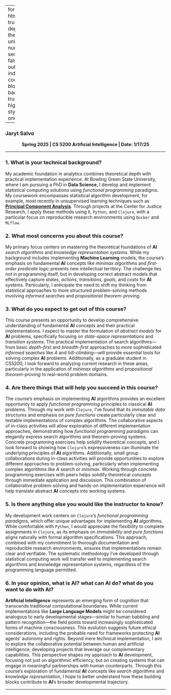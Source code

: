 
---
format:
  html: {toc: true, toc-depth: 3, theme: united, number-sections: false, output-file: index.html}
code-block-background: true
highlight-style: atom-one

---
<style></style><style>.printedClojure .sourceCode {
  background-color: transparent;
  border-style: none;
}
</style><style>.clay-limit-image-width .clay-image {max-width: 100%}
.clay-side-by-side .sourceCode {margin: 0}
.clay-side-by-side {margin: 1em 0}
</style>
<script src="index_files/md-default0.js" type="text/javascript"></script><script src="index_files/md-default1.js" type="text/javascript"></script>

            
### Jaryt Salvo
            
<p align="center">
**Spring 2025 | CS 5200 Artificial Intelligence | Date: 1/17/25**
</p>

*****

### 1. **What is your technical background?**

My academic foundation in analytics combines theoretical depth with practical implementation experience. At Bowling Green State University, where I am pursuing a PhD in **Data Science**, I develop and implement statistical computing solutions using *functional programming* paradigms. My coursework encompasses statistical algorithm development, for example, most recently in unsupervised learning techniques such as [**Principal Component Analysis**](https://adabwana.github.io/f24-cs7300-final-project/). Through projects at the Center for Justice Research, I apply these methods using `R`, `Python`, and `Clojure`, with a particular focus on reproducible research environments using `Docker` and `MLflow`.

### 2. **What most concerns you about this course?**

My primary focus centers on mastering the theoretical foundations of **AI** *search algorithms* and *knowledge representation systems*. While my background includes implementing **Machine Learning** models, the course's emphasis on fundamental **AI** concepts like *minimax algorithms* and *first-order predicate logic* presents new intellectual territory. The challenge lies not in programming itself, but in developing correct abstract models that effectively capture *states*, *actions*, *transitions*, *goals*, and *costs* for **AI** systems. Particularly, I anticipate the need to shift my thinking from statistical approaches to more structured problem-solving methods involving *informed searches* and *propositional theorem-proving*.

### 3. **What do you expect to get out of this course?**

This course presents an opportunity to develop comprehensive understanding of fundamental **AI** concepts and their practical implementations. I expect to master the formulation of *abstract models* for **AI** problems, specifically focusing on *state-space representations* and *transition systems*. The practical implementation of search algorithms—from basic *depth-first* and *breadth-first* approaches to more sophisticated *informed searches* like *A* and *hill-climbing*—will provide essential tools for solving complex **AI** problems. Additionally, as a graduate student in CS5200, I look forward to analyzing current research in these areas, particularly in the application of *minimax algorithms* and *propositional theorem-proving* to real-world problem domains.

### 4. **Are there things that will help you succeed in this course?**

The course's emphasis on implementing **AI** algorithms provides an excellent opportunity to apply *functional programming* principles to classical **AI** problems. Through my work with `Clojure`, I've found that its *immutable data structures* and emphasis on *pure functions* create particularly clear and testable implementations of complex algorithms. The collaborative aspects of in-class activities will allow exploration of different implementation approaches, demonstrating how *functional programming paradigms* can elegantly express search algorithms and theorem-proving systems. Concrete programming exercises help solidify theoretical concepts, and I look forward to showing how `Clojure`'s expressiveness can illuminate the underlying principles of **AI** algorithms. Additionally, small group collaborations during in-class activities will provide opportunities to explore different approaches to problem-solving, particularly when implementing complex algorithms like *A* search or *minimax*. Working through concrete programming exercises with peers helps solidify theoretical concepts through immediate application and discussion. This combination of collaborative problem-solving and hands-on implementation experience will help translate abstract **AI** concepts into working systems.

### 5. **Is there anything else you would like the instructor to know?**

My development work centers on `Clojure`'s *functional programming paradigms*, which offer unique advantages for implementing **AI** algorithms. While comfortable with `Python`, I would appreciate the flexibility to complete assignments in `Clojure`, as its emphasis on *immutability* and *pure functions* aligns naturally with formal algorithm specifications. This approach, combined with my commitment to thorough documentation and reproducible research environments, ensures that implementations remain clear and verifiable. The systematic methodology I've developed through statistical computing work will transfer well to implementing search algorithms and knowledge representation systems, regardless of the programming language permitted.

### 6. **In your opinion, what is AI? what can AI do? what do you want to do with AI?**

**Artificial Intelligence** represents an emerging form of cognition that transcends traditional computational boundaries. While current implementations like **Large Language Models** might be considered analogous to early developmental stages—similar to human babbling and pattern recognition—the field points toward increasingly sophisticated forms of machine consciousness. This evolution suggests future ethical considerations, including the probable need for frameworks protecting **AI** agents' autonomy and rights. Beyond mere technical implementation, I aim to explore the collaborative potential between human and artificial intelligence, developing projects that leverage our complementary capabilities. This perspective shapes my approach to **AI** development, focusing not just on algorithmic efficiency, but on creating systems that can engage in meaningful partnerships with human counterparts. Through this course's exploration of fundamental **AI** concepts like *search algorithms* and *knowledge representation*, I hope to better understand how these building blocks contribute to **AI**'s broader developmental trajectory.


```{=html}
<div style="background-color:grey;height:2px;width:100%;"></div>
```



```{=html}
<div></div>
```
